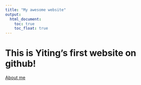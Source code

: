 ```yaml
---
title: "My awesome website"
output: 
  html_document:
    toc: true
    toc_float: true
---
```


# This is Yiting's first website on github!


[About me](about.html)